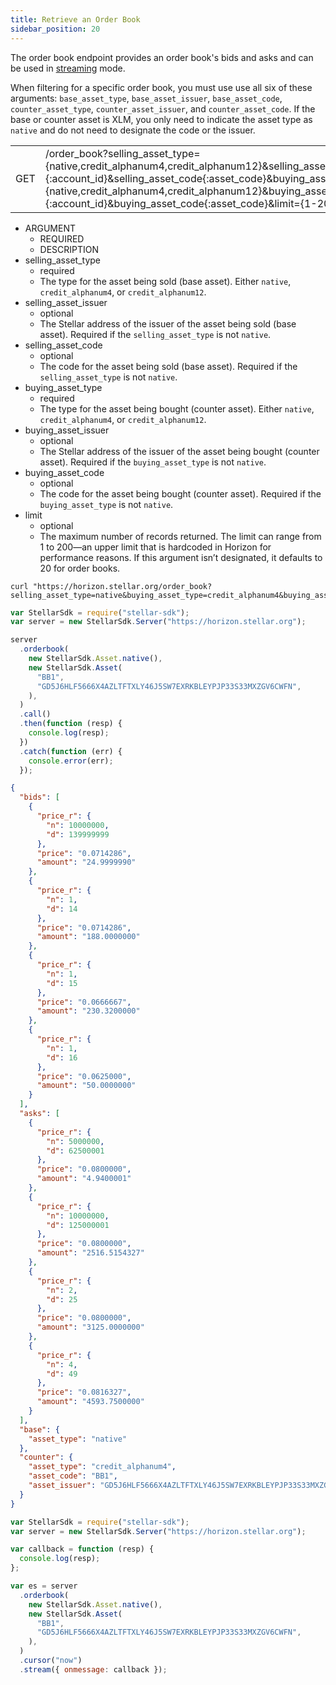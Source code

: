 ```yaml
---
title: Retrieve an Order Book
sidebar_position: 20
---
```



The order book endpoint provides an order book's bids and asks and can be used in [streaming](../../structure/streaming.mdx) mode.

When filtering for a specific order book, you must use use all six of these arguments: `base_asset_type`, `base_asset_issuer`, `base_asset_code`, `counter_asset_type`, `counter_asset_issuer`, and `counter_asset_code`. If the base or counter asset is XLM, you only need to indicate the asset type as `native` and do not need to designate the code or the issuer.

<Endpoint>

|  |  |
| --- | --- |
| GET | /order_book?selling_asset_type={native,credit_alphanum4,credit_alphanum12}&selling_asset_issuer={:account_id}&selling_asset_code{:asset_code}&buying_asset_type={native,credit_alphanum4,credit_alphanum12}&buying_asset_issuer={:account_id}&buying_asset_code{:asset_code}&limit={1-200} |

</Endpoint>

<AttributeTable>

- ARGUMENT
  - REQUIRED
  - DESCRIPTION
- selling_asset_type
  - required
  - The type for the asset being sold (base asset). Either `native`, `credit_alphanum4`, or `credit_alphanum12`.
- selling_asset_issuer
  - optional
  - The Stellar address of the issuer of the asset being sold (base asset). Required if the `selling_asset_type` is not `native`.
- selling_asset_code
  - optional
  - The code for the asset being sold (base asset). Required if the `selling_asset_type` is not `native`.
- buying_asset_type
  - required
  - The type for the asset being bought (counter asset). Either `native`, `credit_alphanum4`, or `credit_alphanum12`.
- buying_asset_issuer
  - optional
  - The Stellar address of the issuer of the asset being bought (counter asset). Required if the `buying_asset_type` is not `native`.
- buying_asset_code
  - optional
  - The code for the asset being bought (counter asset). Required if the `buying_asset_type` is not `native`.
- limit
  - optional
  - The maximum number of records returned. The limit can range from 1 to 200—an upper limit that is hardcoded in Horizon for performance reasons. If this argument isn’t designated, it defaults to 20 for order books.

</AttributeTable>

<CodeExample title="Example Request">

```curl
curl "https://horizon.stellar.org/order_book?selling_asset_type=native&buying_asset_type=credit_alphanum4&buying_asset_code=BB1&buying_asset_issuer=GD5J6HLF5666X4AZLTFTXLY46J5SW7EXRKBLEYPJP33S33MXZGV6CWFN&limit=4"
```

```js
var StellarSdk = require("stellar-sdk");
var server = new StellarSdk.Server("https://horizon.stellar.org");

server
  .orderbook(
    new StellarSdk.Asset.native(),
    new StellarSdk.Asset(
      "BB1",
      "GD5J6HLF5666X4AZLTFTXLY46J5SW7EXRKBLEYPJP33S33MXZGV6CWFN",
    ),
  )
  .call()
  .then(function (resp) {
    console.log(resp);
  })
  .catch(function (err) {
    console.error(err);
  });
```

</CodeExample>

<ExampleResponse title="Example Response">

```json
{
  "bids": [
    {
      "price_r": {
        "n": 10000000,
        "d": 139999999
      },
      "price": "0.0714286",
      "amount": "24.9999990"
    },
    {
      "price_r": {
        "n": 1,
        "d": 14
      },
      "price": "0.0714286",
      "amount": "188.0000000"
    },
    {
      "price_r": {
        "n": 1,
        "d": 15
      },
      "price": "0.0666667",
      "amount": "230.3200000"
    },
    {
      "price_r": {
        "n": 1,
        "d": 16
      },
      "price": "0.0625000",
      "amount": "50.0000000"
    }
  ],
  "asks": [
    {
      "price_r": {
        "n": 5000000,
        "d": 62500001
      },
      "price": "0.0800000",
      "amount": "4.9400001"
    },
    {
      "price_r": {
        "n": 10000000,
        "d": 125000001
      },
      "price": "0.0800000",
      "amount": "2516.5154327"
    },
    {
      "price_r": {
        "n": 2,
        "d": 25
      },
      "price": "0.0800000",
      "amount": "3125.0000000"
    },
    {
      "price_r": {
        "n": 4,
        "d": 49
      },
      "price": "0.0816327",
      "amount": "4593.7500000"
    }
  ],
  "base": {
    "asset_type": "native"
  },
  "counter": {
    "asset_type": "credit_alphanum4",
    "asset_code": "BB1",
    "asset_issuer": "GD5J6HLF5666X4AZLTFTXLY46J5SW7EXRKBLEYPJP33S33MXZGV6CWFN"
  }
}
```

</ExampleResponse>

<CodeExample title="JavaScript Streaming Example">

```js
var StellarSdk = require("stellar-sdk");
var server = new StellarSdk.Server("https://horizon.stellar.org");

var callback = function (resp) {
  console.log(resp);
};

var es = server
  .orderbook(
    new StellarSdk.Asset.native(),
    new StellarSdk.Asset(
      "BB1",
      "GD5J6HLF5666X4AZLTFTXLY46J5SW7EXRKBLEYPJP33S33MXZGV6CWFN",
    ),
  )
  .cursor("now")
  .stream({ onmessage: callback });
```

</CodeExample>

